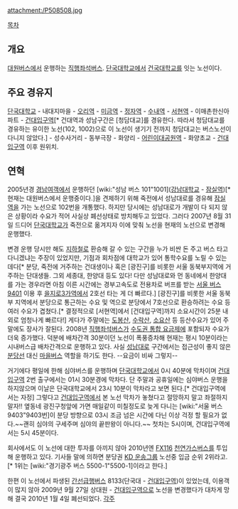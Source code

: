 attachment:/P508508.jpg

[[목차]]
== 개요 ==
[[대원버스]]에서 운행하는 [[직행좌석버스]]. [[단국대학교]]에서 [[건국대학교]]를 잇는 노선이다.

== 주요 경유지 ==
[[단국대학교]] - 내대지마을 - [[오리역]] - [[미금역]] - [[정자역]] - [[수내역]] - [[서현역]] - 이매촌한신아파트 - [[건대입구역]][* 건대역과 성남구간은 [청담대교]를 경유한다. 따라서 청담대교를 경유하는 유이한 노선(102, 1002)으로 이 노선이 생기기 전까지 청담대교는 버스노선이 다니지 않았다.] - 성수사거리 - 동부극장 - 화양리 - [[어린이대공원역]] - 화양초교 - [[건대입구역]] 이후 원위치.

== 연혁 ==
2005년경 [[경남여객]]에서 운행하던 [wiki:"성남 버스 101"1001]([[강남대학교]] - [[잠실역]])[* 현재는 대원버스에서 운행중이다.]을 견제하기 위해 죽전에서 성남대로를 경유해 [[잠실역]]을 가는 노선으로 102번을 개통했다. 하지만 당시에는 성남대로가 개발이 다 되지 않은 상황이라 수요가 적어 사실상 폐선상태로 방치해두고 있었다. 그러다 2007년 8월 31일 드디어 [[단국대학교]]가 죽전으로 옮겨지자 이에 맞춰 노선을 현재의 노선으로 변경해 운행했다.

변경 운행 당시만 해도 [[지하철]]로 환승해 갈 수 있는 구간을 누가 비싼 돈 주고 버스 타고 다니겠냐는 주장이 있었지만, 기점과 회차점에 대학교가 있어 통학수요를 노릴 수 있는데다[* 분당, 죽전에 거주하는 건대생이나 혹은 [광진구]를 비롯한 서울 동북부지역에 거주하는 단대생들. 그외 세종대, 한양대 등도 있다! 다만 성남대로와 먼 동네에서 한양대를 가는 경우라면 아침 이른 시간에는 경부고속도로 전용차로 버프를 받는 [[서울 버스 9401]] 이용 후 [[을지로3가역]]에서 2호선 타는 게 더 빠르다.] [광진구]를 비롯한 서울 동북부 지역에서 분당으로 통근하는 수요 및 역으로 분당에서 7호선으로 환승하려는 수요 등 여러 수요가 겹쳤다.[* 결정적으로 [서현역]에서 [건대입구역]까지 소요시간이 25분 내외로 엄청나게 빠르다!] 게다가 주말에는 [[도봉산]], [[수락산]], [[소요산]] 등 등산수요가 있어 주말에도 장사가 잘된다. 2008년 [[직행좌석버스]]가 [[수도권 통합 요금]]제에 포함되자 수요가 더욱 증가했다. 덕분에 배차간격 30분이던 노선이 폭풍증차해 현재는 평시 10분이라는 시내버스급 배차간격으로 운행하고 있다. 사실 [[성남대로]] 구간에서는 접근성이 좋지 않은 [[분당선]] 대신 [[마을버스]] 역할을 하기도 한다. --요금이 비싸 그렇지--

거기에다 평일에 한해 심야버스를 운행하며 [[단국대학교]]에서 0시 40분에 막차이며 [[건대입구역]] 2번 출구에서는 01시 30분경에 막차다. 단 주말과 공휴일에는 심야버스 운행을 하지않으며 이날은 단국대학교에서 23시 10분이 막차라고 보면 된다.[* 건대입구역에서는 자정] 그렇다고 [[건대입구역]]에서 본 노선 막차가 놓쳤다고 절망하지 말고 좌절하지 말자!! 옆동네 광진구청앞에 가면 매일같이 미칠정도로 늦게 다니는 [wiki:"서울 버스 9403"9403번]이 분당 방향으로 03시 조금 넘은 시간에 다닌 이상 걱정 할 필요가 없다.~~괜히 심야의 구세주며 심야의 끝판왕이 아니다.~~ 첫차는 5시이며, 건대입구역에서는 5시 45분이다.

회사에서도 이 노선에 대한 투자를 아끼지 않아 2010년엔 [[FX116]] [[천연가스버스]]를 투입해 운행하고 있다. 기사들 말에 의하면 분당권 [[KD 운송그룹]] 노선중 입금 순위 2위라고.[* 1위는 [wiki:"경기광주 버스 5500-1"5500-1]이라고 한다.]

한편 이 노선에서 파생된 [[간선급행버스]] 8133(단국대 - [[건대입구역]])이 있었는데, 이용객이 많지 않아 2009년 9월 27일 상대원 - [[건대입구역]]으로 노선을 변경했다가 대차게 망해 결국 2010년 1월 4일 폐선되었다.
[[각주]]
